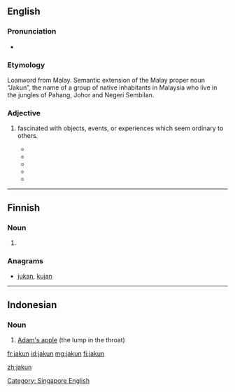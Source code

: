 ==English==

===Pronunciation===
* {{IPA|/dʒʌkun/|lang=en}}

===Etymology===
Loanword from Malay. Semantic extension of the Malay proper noun “Jakun”, the name of a group of native inhabitants in Malaysia who live in the jungles of Pahang, Johor and Negeri Sembilan.

===Adjective===
{{en-adj}}

# {{lb|en|informal|derogatory}} fascinated with objects, events, or experiences which seem ordinary to others.
#* {{quote-book|year=2009|date=February 9|title=The Jakun Tourist A Jakun Tourist’s Worst Nightmare…|
|passage=A '''jakun''' tourist’s worst nightmare…is an idiot who simply cannot see that people want to take photographs & simply stands right in front of the object jakun tourists want to photograph, & lingers around it.}}
#* {{quote-book|year=2013|date=May 17|author=Joel Wong|title=ONE Asia MMA Summit 2013: The Recap|
|passage=Yes, it was one of the many '''jakun''' moments I had while in Singapore.}}
#* {{quote-book|year=2015|date=December 26|author=The Halal Food Blog|title= Jinjja Chicken
|passage=And it’s popular foods in Korean culture that apparently so many of our readers are familiar with it all! But of course, we all '''jakun''' lah LOL.}}
#* {{quote-book|year=2015|date=June 26|author=shaolintiger|title= Frog Porridge, Chicken Rice & the Journey Home
|passage=Sorry so '''jakun''', need to post a picture of my Uber because it looks like a Bentley.}}
#* {{quote-book|year=2016|date=March 18|author=fatinabilaah||title= [Twitter feed]|passage=I was so '''jakun''' with the pen thingy and this happened hehe I feel like a kid.}}

[[Category: Singapore English]]
----

==Finnish==

===Noun===
{{head|fi|noun form}}

# {{fi-form of|jakku|case=genitive|pl=singular}}

===Anagrams===
* [[jukan#Finnish|jukan]], [[kujan#Finnish|kujan]]

----

==Indonesian==

===Noun===
{{id-noun}}

# [[Adam's apple]] (the lump in the throat)

{{tbot entry|Indonesian|Adam's apple|2009|January|id}}

[[fr:jakun]]
[[id:jakun]]
[[mg:jakun]]
[[fi:jakun]]


[[zh:jakun]]